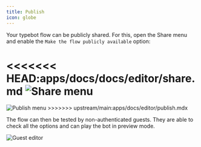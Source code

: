 ```yaml
---
title: Publish
icon: globe
---
```


Your typebot flow can be publicly shared. For this, open the Share menu and enable the `Make the flow publicly available` option:

<<<<<<< HEAD:apps/docs/docs/editor/share.md
<img
  src="/img/share.png"
  alt="Share menu"
/>
=======
<Frame>
  <img src="/images/publish.png" alt="Publish menu" />
</Frame>
>>>>>>> upstream/main:apps/docs/editor/publish.mdx

The flow can then be tested by non-authenticated guests. They are able to check all the options and can play the bot in preview mode.

<img
  src="/img/guest-editor.png"
  alt="Guest editor"
/>
